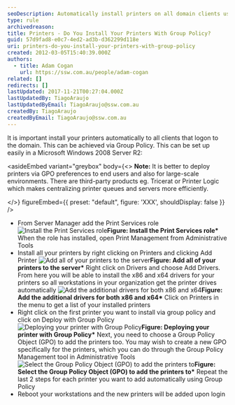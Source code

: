 ```yaml
---
seoDescription: Automatically install printers on all domain clients using Group Policy with ease, ideal for large-scale environments and enhancing user experience.
type: rule
archivedreason:
title: Printers - Do You Install Your Printers With Group Policy?
guid: 57d9fad8-e0c7-4ed2-ad3b-d362299d118e
uri: printers-do-you-install-your-printers-with-group-policy
created: 2012-03-05T15:40:39.000Z
authors:
  - title: Adam Cogan
    url: https://ssw.com.au/people/adam-cogan
related: []
redirects: []
lastUpdated: 2017-11-21T00:27:04.000Z
lastUpdatedBy: TiagoAraujo
lastUpdatedByEmail: TiagoAraujo@ssw.com.au
createdBy: TiagoAraujo
createdByEmail: TiagoAraujo@ssw.com.au
---
```


It is important install your printers automatically to all clients that logon to the domain.
This can be achieved via Group Policy. This can be set up easily in a Microsoft Windows 2008 Server R2:

<asideEmbed
  variant="greybox"
  body={<>
    **Note:** It is better to deploy printers via GPO preferences to end users and also for large-scale environments. There are third-party products eg. Tricerat or Printer Logic which makes centralizing printer queues and servers more efficiently.

  </>}
  figureEmbed={{
    preset: "default",
    figure: 'XXX',
    shouldDisplay: false
  }}
/>

- From Server Manager add the Print Services role
  ![Install the Print Services role](/uploads/rules/printers-do-you-install-your-printers-with-group-policy/install-print-roles.jpg)**Figure: Install the Print Services role\*** When the role has installed, open Print Management from Administrative Tools
- Install all your printers by right clicking on Printers and clicking Add Printer
  ![Add all of your printers to the server](/uploads/rules/printers-do-you-install-your-printers-with-group-policy/add-printers.jpg)**Figure: Add all of your printers to the server\*** Right click on Drivers and choose Add Drivers. From here you will be able to install the x86 and x64 drivers for your printers so all workstations in your organization get the printer drives automatically
  ![Add the additional drivers for both x86 and x64](/uploads/rules/printers-do-you-install-your-printers-with-group-policy/add-drivers.jpg)**Figure: Add the additional drivers for both x86 and x64\*** Click on Printers in the menu to get a list of your installed printers
- Right click on the first printer you want to install via group policy and click on Deploy with Group Policy
  ![Deploying your printer with Group Policy](/uploads/rules/printers-do-you-install-your-printers-with-group-policy/deploy-printer.jpg)**Figure: Deploying your printer with Group Policy\*** Next, you need to choose a Group Policy Object (GPO) to add the printers too. You may wish to create a new GPO specifically for the printers, which you can do through the Group Policy Management tool in Administrative Tools
  ![Select the Group Policy Object (GPO) to add the printers to](/uploads/rules/printers-do-you-install-your-printers-with-group-policy/select-gpo.jpg)**Figure: Select the Group Policy Object (GPO) to add the printers to\*** Repeat the last 2 steps for each printer you want to add automatically using Group Policy
- Reboot your workstations and the new printers will be added upon login

